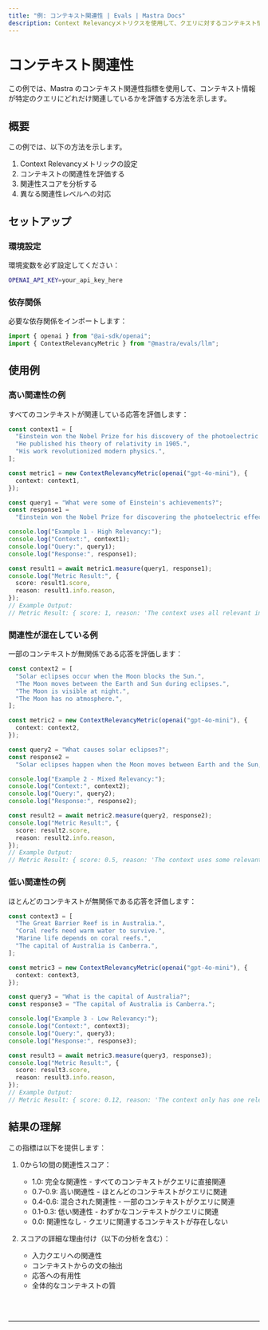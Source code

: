 ```yaml
---
title: "例: コンテキスト関連性 | Evals | Mastra Docs"
description: Context Relevancyメトリクスを使用して、クエリに対するコンテキスト情報の関連性を評価する例。
---
```



# コンテキスト関連性

この例では、Mastra のコンテキスト関連性指標を使用して、コンテキスト情報が特定のクエリにどれだけ関連しているかを評価する方法を示します。

## 概要

この例では、以下の方法を示します。

1. Context Relevancyメトリックの設定
2. コンテキストの関連性を評価する
3. 関連性スコアを分析する
4. 異なる関連性レベルへの対応

## セットアップ

### 環境設定

環境変数を必ず設定してください：

```bash filename=".env"
OPENAI_API_KEY=your_api_key_here
```

### 依存関係

必要な依存関係をインポートします：

```typescript copy showLineNumbers filename="src/index.ts"
import { openai } from "@ai-sdk/openai";
import { ContextRelevancyMetric } from "@mastra/evals/llm";
```

## 使用例

### 高い関連性の例

すべてのコンテキストが関連している応答を評価します：

```typescript copy showLineNumbers{5} filename="src/index.ts"
const context1 = [
  "Einstein won the Nobel Prize for his discovery of the photoelectric effect.",
  "He published his theory of relativity in 1905.",
  "His work revolutionized modern physics.",
];

const metric1 = new ContextRelevancyMetric(openai("gpt-4o-mini"), {
  context: context1,
});

const query1 = "What were some of Einstein's achievements?";
const response1 =
  "Einstein won the Nobel Prize for discovering the photoelectric effect and published his groundbreaking theory of relativity.";

console.log("Example 1 - High Relevancy:");
console.log("Context:", context1);
console.log("Query:", query1);
console.log("Response:", response1);

const result1 = await metric1.measure(query1, response1);
console.log("Metric Result:", {
  score: result1.score,
  reason: result1.info.reason,
});
// Example Output:
// Metric Result: { score: 1, reason: 'The context uses all relevant information and does not include any irrelevant information.' }
```

### 関連性が混在している例

一部のコンテキストが無関係である応答を評価します：

```typescript copy showLineNumbers{31} filename="src/index.ts"
const context2 = [
  "Solar eclipses occur when the Moon blocks the Sun.",
  "The Moon moves between the Earth and Sun during eclipses.",
  "The Moon is visible at night.",
  "The Moon has no atmosphere.",
];

const metric2 = new ContextRelevancyMetric(openai("gpt-4o-mini"), {
  context: context2,
});

const query2 = "What causes solar eclipses?";
const response2 =
  "Solar eclipses happen when the Moon moves between Earth and the Sun, blocking sunlight.";

console.log("Example 2 - Mixed Relevancy:");
console.log("Context:", context2);
console.log("Query:", query2);
console.log("Response:", response2);

const result2 = await metric2.measure(query2, response2);
console.log("Metric Result:", {
  score: result2.score,
  reason: result2.info.reason,
});
// Example Output:
// Metric Result: { score: 0.5, reason: 'The context uses some relevant information and includes some irrelevant information.' }
```

### 低い関連性の例

ほとんどのコンテキストが無関係である応答を評価します：

```typescript copy showLineNumbers{57} filename="src/index.ts"
const context3 = [
  "The Great Barrier Reef is in Australia.",
  "Coral reefs need warm water to survive.",
  "Marine life depends on coral reefs.",
  "The capital of Australia is Canberra.",
];

const metric3 = new ContextRelevancyMetric(openai("gpt-4o-mini"), {
  context: context3,
});

const query3 = "What is the capital of Australia?";
const response3 = "The capital of Australia is Canberra.";

console.log("Example 3 - Low Relevancy:");
console.log("Context:", context3);
console.log("Query:", query3);
console.log("Response:", response3);

const result3 = await metric3.measure(query3, response3);
console.log("Metric Result:", {
  score: result3.score,
  reason: result3.info.reason,
});
// Example Output:
// Metric Result: { score: 0.12, reason: 'The context only has one relevant piece, while most of the context is irrelevant.' }
```

## 結果の理解

この指標は以下を提供します：

1. 0から1の間の関連性スコア：

   - 1.0: 完全な関連性 - すべてのコンテキストがクエリに直接関連
   - 0.7-0.9: 高い関連性 - ほとんどのコンテキストがクエリに関連
   - 0.4-0.6: 混合された関連性 - 一部のコンテキストがクエリに関連
   - 0.1-0.3: 低い関連性 - わずかなコンテキストがクエリに関連
   - 0.0: 関連性なし - クエリに関連するコンテキストが存在しない

2. スコアの詳細な理由付け（以下の分析を含む）：
   - 入力クエリへの関連性
   - コンテキストからの文の抽出
   - 応答への有用性
   - 全体的なコンテキストの質

<br />
<br />
<hr className="dark:border-[#404040] border-gray-300" />
<br />
<br />
<GithubLink
  link={
    "https://github.com/mastra-ai/mastra/blob/main/examples/basics/evals/context-relevancy"
  }
/>
